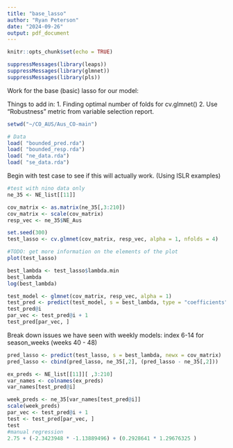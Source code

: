 ---
title: "base_lasso"
author: "Ryan Peterson"
date: "2024-09-26"
output: pdf_document
---

```{r setup, include=FALSE}
knitr::opts_chunk$set(echo = TRUE)
```


```{r library}
suppressMessages(library(leaps))
suppressMessages(library(glmnet))
suppressMessages(library(pls))
```

Work for the base (basic) lasso for our model:

Things to add in:
1. Finding optimal number of folds for cv.glmnet()
2. Use "Robustness" metric from variable selection report. 

```{r data_import}
setwd("~/CO_AUS/Aus_CO-main")

# Data
load( "bounded_pred.rda")
load( "bounded_resp.rda")
load( "ne_data.rda")
load( "se_data.rda")
```

Begin with test case to see if this will actually work.
(Using ISLR examples)

```{r}

#test with nino data only
ne_35 <- NE_list[[11]]

cov_matrix <- as.matrix(ne_35[,3:210])
cov_matrix <- scale(cov_matrix)
resp_vec <- ne_35$NE_Aus

set.seed(300)
test_lasso <- cv.glmnet(cov_matrix, resp_vec, alpha = 1, nfolds = 4)

#TODO: get more information on the elements of the plot
plot(test_lasso)

best_lambda <- test_lasso$lambda.min
best_lambda
log(best_lambda)

test_model <- glmnet(cov_matrix, resp_vec, alpha = 1)
test_pred <- predict(test_model, s = best_lambda, type = "coefficients")
test_pred@i 
par_vec <- test_pred@i + 1
test_pred[par_vec, ]
```



Break down issues we have seen with weekly models:
index 6-14 for season_weeks (weeks 40 - 48)

```{r}

pred_lasso <- predict(test_lasso, s = best_lambda, newx = cov_matrix)
pred_lasso <- cbind(pred_lasso, ne_35[,2], (pred_lasso - ne_35[,2]))
```


```{r}
ex_preds <- NE_list[[11]][ ,3:210]
var_names <- colnames(ex_preds)
var_names[test_pred@i]

week_preds <- ne_35[var_names[test_pred@i]]
scale(week_preds)
par_vec <- test_pred@i + 1
test <- test_pred[par_vec, ]
test
#manual regression
2.75 + (-2.3423948 * -1.13889496) + (0.2928641 * 1.29676325 )
```
